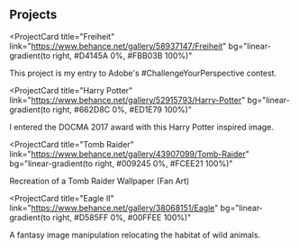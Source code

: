 ## Projects

<ProjectCard
  title="Freiheit"
  link="https://www.behance.net/gallery/58937147/Freiheit"
  bg="linear-gradient(to right, #D4145A 0%, #FBB03B 100%)"
>
  This project is my entry to Adobe's #ChallengeYourPerspective contest.
</ProjectCard>

<ProjectCard
  title="Harry Potter"
  link="https://www.behance.net/gallery/52915793/Harry-Potter"
  bg="linear-gradient(to right, #662D8C 0%, #ED1E79 100%)"
>
  I entered the DOCMA 2017 award with this Harry Potter inspired image.
</ProjectCard>

<ProjectCard
  title="Tomb Raider"
  link="https://www.behance.net/gallery/43907099/Tomb-Raider"
  bg="linear-gradient(to right, #009245 0%, #FCEE21 100%)"
>
  Recreation of a Tomb Raider Wallpaper (Fan Art)
</ProjectCard>

<ProjectCard
  title="Eagle II"
  link="https://www.behance.net/gallery/38068151/Eagle"
  bg="linear-gradient(to right, #D585FF 0%, #00FFEE 100%)"
>
  A fantasy image manipulation relocating the habitat of wild animals.
</ProjectCard>
